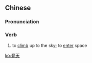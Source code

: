 ==Chinese==
{{zh-forms}}

===Pronunciation===
{{zh-pron
|m=dēngtiān
|cat=v
}}

===Verb===
{{zh-verb}}

# to [[climb]] up to the sky; {{lb|zh|of a spacecraft}} to [[enter]] space

[[ko:登天]]